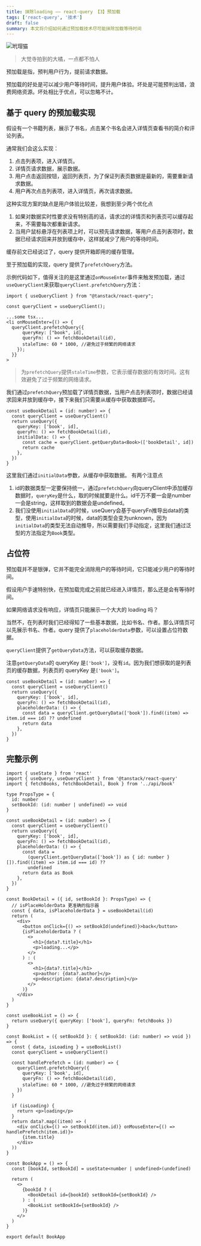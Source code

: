 ```yaml
---
title: 抹除loading —— react-query 【3】预加载
tags: ['react-query', '技术']
draft: false
summary: 本文将介绍如何通过预加载技术尽可能抹除加载等待时间
---
```


![玳瑁猫](https://phzdoc.oss-cn-beijing.aliyuncs.com/uPic/cat.png)

> 大觉寺拍到的大橘，一点都不怕人

预加载是指，预判用户行为，提前请求数据。

预加载的好处是可以减少用户等待时间，提升用户体验。坏处是可能预判出错，浪费网络资源。坏处相比于优点，可以忽略不计。

## 基于 query 的预加载实现

假设有一个书籍列表，展示了书名，点击某个书名会进入详情页查看书的简介和评论列表。

通常我们会这么实现：

1. 点击列表项，进入详情页。
2. 详情页请求数据，展示数据。
3. 用户点击返回按钮，返回列表页，为了保证列表页数据是最新的，需要重新请求数据。
4. 用户再次点击列表项，进入详情页，再次请求数据。

这种实现方案的缺点是用户体验比较差，我想到至少两个优化点

1. 如果对数据实时性要求没有特别高的话，请求过的详情页和列表页可以缓存起来，不需要每次都重新请求。
2. 当用户鼠标悬浮在列表项上时，可以预先请求数据，等用户点击列表项时，数据已经请求回来并放到缓存中，这样就减少了用户的等待时间。

缓存前文已经说过了，query 提供开箱即用的缓存管理。

至于预加载的实现，query 提供了`prefetchQuery`方法。

示例代码如下，值得关注的是这里通过`onMouseEnter`事件来触发预加载，通过`useQueryClient`来获取`queryClient.prefetchQuery`方法：

```tsx
import { useQueryClient } from "@tanstack/react-query";

const queryClient = useQueryClient();

...some tsx...
<li onMouseEnter={() => {
  queryClient.prefetchQuery({
      queryKey: ["book", id],
      queryFn: () => fetchBookDetail(id),
      staleTime: 60 * 1000, //避免过于频繁的网络请求
    });
  }}
>
```

> 为`prefetchQuery`提供`staleTime`参数，它表示缓存数据的有效时间。这有效避免了过于频繁的网络请求。

我们通过`prefetchQuery`预加载了详情页数据，当用户点击列表项时，数据已经请求回来并放到缓存中，接下来我们只需要从缓存中获取数据即可。

```tsx
const useBookDetail = (id: number) => {
  const queryClient = useQueryClient()
  return useQuery({
    queryKey: ['book', id],
    queryFn: () => fetchBookDetail(id),
    initialData: () => {
      const cache = queryClient.getQueryData<Book>(['bookDetail', id])
      return cache
    },
  })
}
```

这里我们通过`initialData`参数，从缓存中获取数据。
有两个注意点

1. id的数据类型一定要保持统一，通过`prefetchQuery`向queryClient中添加缓存数据时，`queryKey`是什么，取的时候就要是什么。id千万不要一会是number一会是string，这样取到的数据会是undefined。
2. 我们没使用`initialData`的时候，useQuery会基于queryFn推导出data的类型，使用`initialData`的时候，data的类型会变为unknown，因为`initialData`的类型无法自动推导，所以需要我们手动指定，这里我们通过泛型的方法指定为`Book`类型。

## 占位符

预加载并不是银弹，它并不能完全消除用户的等待时间，它只能减少用户的等待时间。

假设用户手速特别快，在预加载完成之前就已经进入详情页，那么还是会有等待时间。

如果网络请求没有响应，详情页只能展示一个大大的 loading 吗？

当然不，在列表时我们已经得知了一些基本数据，比如书名、作者。那么详情页可以先展示书名、作者。query 提供了`placeholderData`参数，可以设置占位符数据。

`queryClient`提供了`getQueryData`方法，可以获取缓存数据。

注意`getQueryData`的 queryKey 是`['book']`，没有`id`。因为我们想获取的是列表页的缓存数据，列表页的 queryKey 是`['book']`。

```tsx
const useBookDetail = (id: number) => {
  const queryClient = useQueryClient()
  return useQuery({
    queryKey: ['book', id],
    queryFn: () => fetchBookDetail(id),
    placeholderData: () => {
      const data = queryClient.getQueryData(['book']).find((item) => item.id === id) ?? undefined
      return data
    },
  })
}
```

## 完整示例

```tsx
import { useState } from 'react'
import { useQuery, useQueryClient } from '@tanstack/react-query'
import { fetchBooks, fetchBookDetail, Book } from '../api/book'

type PropsType = {
  id: number
  setBookId: (id: number | undefined) => void
}

const useBookDetail = (id: number) => {
  const queryClient = useQueryClient()
  return useQuery({
    queryKey: ['book', id],
    queryFn: () => fetchBookDetail(id),
    placeholderData: () => {
      const data =
        (queryClient.getQueryData(['book']) as { id: number }[]).find((item) => item.id === id) ??
        undefined
      return data as Book
    },
  })
}

const BookDetail = ({ id, setBookId }: PropsType) => {
  // isPlaceHolderData 更准确的指示器
  const { data, isPlaceholderData } = useBookDetail(id)
  return (
    <div>
      <button onClick={() => setBookId(undefined)}>back</button>
      {isPlaceholderData ? (
        <>
          <h1>{data?.title}</h1>
          <p>loading...</p>
        </>
      ) : (
        <>
          <h1>{data?.title}</h1>
          <p>author: {data?.author}</p>
          <p>description: {data?.description}</p>
        </>
      )}
    </div>
  )
}

const useBookList = () => {
  return useQuery({ queryKey: ['book'], queryFn: fetchBooks })
}

const BookList = ({ setBookId }: { setBookId: (id: number) => void }) => {
  const { data, isLoading } = useBookList()
  const queryClient = useQueryClient()

  const handlePrefetch = (id: number) => {
    queryClient.prefetchQuery({
      queryKey: ['book', id],
      queryFn: () => fetchBookDetail(id),
      staleTime: 60 * 1000, //避免过于频繁的网络请求
    })
  }

  if (isLoading) {
    return <p>loading</p>
  }
  return data?.map((item) => (
    <div onClick={() => setBookId(item.id)} onMouseEnter={() => handlePrefetch(item.id)}>
      {item.title}
    </div>
  ))
}

const BookApp = () => {
  const [bookId, setBookId] = useState<number | undefined>(undefined)

  return (
    <>
      {bookId ? (
        <BookDetail id={bookId} setBookId={setBookId} />
      ) : (
        <BookList setBookId={setBookId} />
      )}
    </>
  )
}

export default BookApp
```
